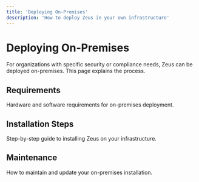 ```yaml
---
title: 'Deploying On-Premises'
description: 'How to deploy Zeus in your own infrastructure'
---
```


# Deploying On-Premises

For organizations with specific security or compliance needs, Zeus can be deployed on-premises. This page explains the process.

## Requirements

Hardware and software requirements for on-premises deployment.

## Installation Steps

Step-by-step guide to installing Zeus on your infrastructure.

## Maintenance

How to maintain and update your on-premises installation. 